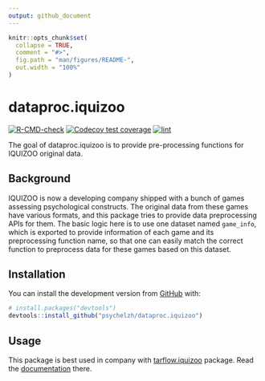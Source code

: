```yaml
---
output: github_document
---
```


<!-- README.md is generated from README.Rmd. Please edit that file -->

```r
knitr::opts_chunk$set(
  collapse = TRUE,
  comment = "#>",
  fig.path = "man/figures/README-",
  out.width = "100%"
)
```

# dataproc.iquizoo

<!-- badges: start -->
[![R-CMD-check](https://github.com/psychelzh/dataproc.iquizoo/workflows/R-CMD-check/badge.svg)](https://github.com/psychelzh/dataproc.iquizoo/actions)
[![Codecov test coverage](https://codecov.io/gh/psychelzh/dataproc.iquizoo/branch/master/graph/badge.svg)](https://codecov.io/gh/psychelzh/dataproc.iquizoo?branch=master)
[![lint](https://github.com/psychelzh/dataproc.iquizoo/workflows/lint/badge.svg)](https://github.com/psychelzh/dataproc.iquizoo/actions)
<!-- badges: end -->

The goal of dataproc.iquizoo is to provide pre-processing functions for IQUIZOO original data.

## Background

IQUIZOO is now a developing company shipped with a bunch of games assessing psychological constructs. The original data from these games have various formats, and this package tries to provide data preprocessing APIs for them. The basic logic here is to use one dataset named `game_info`, which is exported to provide information of each game and its preprocessing function name, so that one can easily match the correct function to preprocess data for these games based on this dataset.

## Installation

You can install the development version from [GitHub](https://github.com/) with:

``` r
# install.packages("devtools")
devtools::install_github("psychelzh/dataproc.iquizoo")
```

## Usage

This package is best used in company with [tarflow.iquizoo](https://github.com/psychelzh/tarflow.iquizoo) package. Read the [documentation](https://psychelzh.github.io/tarflow.iquizoo) there.
